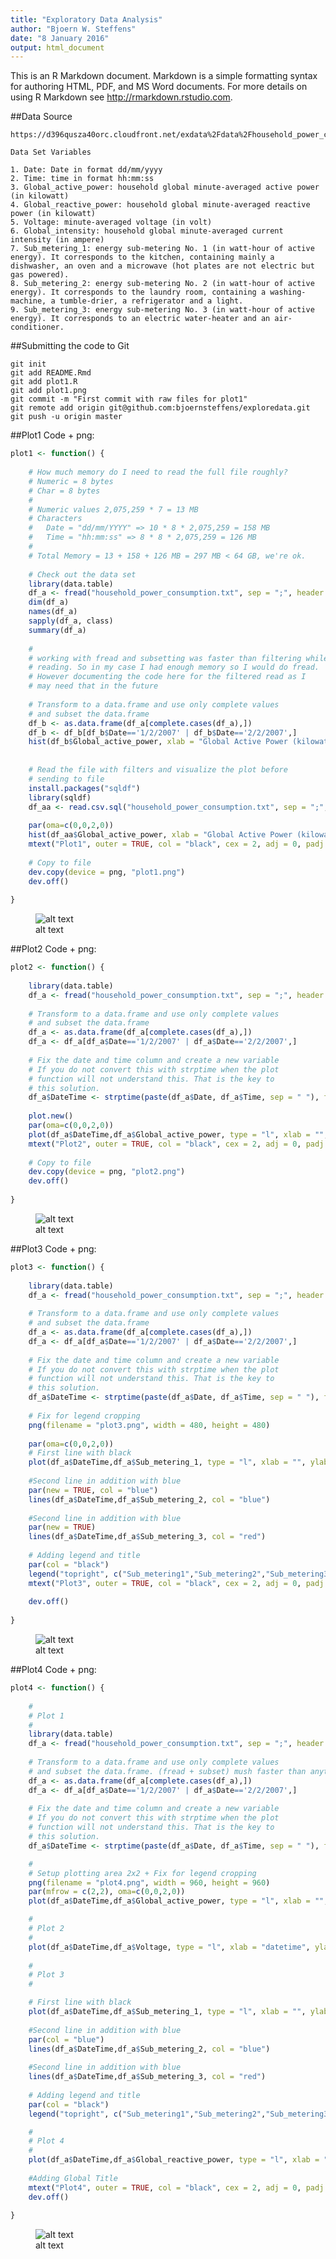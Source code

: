 ```yaml
---
title: "Exploratory Data Analysis"
author: "Bjoern W. Steffens"
date: "8 January 2016"
output: html_document
---
```


This is an R Markdown document. Markdown is a simple formatting syntax for authoring HTML, PDF, and MS Word documents. For more details on using R Markdown see <http://rmarkdown.rstudio.com>.

##Data Source
   
    https://d396qusza40orc.cloudfront.net/exdata%2Fdata%2Fhousehold_power_consumption.zip
    
    Data Set Variables
    
    1. Date: Date in format dd/mm/yyyy
    2. Time: time in format hh:mm:ss
    3. Global_active_power: household global minute-averaged active power (in kilowatt)
    4. Global_reactive_power: household global minute-averaged reactive power (in kilowatt)
    5. Voltage: minute-averaged voltage (in volt)
    6. Global_intensity: household global minute-averaged current intensity (in ampere)
    7. Sub_metering_1: energy sub-metering No. 1 (in watt-hour of active energy). It corresponds to the kitchen, containing mainly a dishwasher, an oven and a microwave (hot plates are not electric but gas powered).
    8. Sub_metering_2: energy sub-metering No. 2 (in watt-hour of active energy). It corresponds to the laundry room, containing a washing-machine, a tumble-drier, a refrigerator and a light.
    9. Sub_metering_3: energy sub-metering No. 3 (in watt-hour of active energy). It corresponds to an electric water-heater and an air-conditioner.

##Submitting the code to Git

    git init
    git add README.Rmd 
    git add plot1.R
    git add plot1.png
    git commit -m "First commit with raw files for plot1"
    git remote add origin git@github.com:bjoernsteffens/exploredata.git
    git push -u origin master

##Plot1 Code + png:

```r
plot1 <- function() {
    
    # How much memory do I need to read the full file roughly?
    # Numeric = 8 bytes
    # Char = 8 bytes
    #
    # Numeric values 2,075,259 * 7 = 13 MB
    # Characters
    #   Date = "dd/mm/YYYY" => 10 * 8 * 2,075,259 = 158 MB
    #   Time = "hh:mm:ss" => 8 * 8 * 2,075,259 = 126 MB
    #
    # Total Memory = 13 + 158 + 126 MB = 297 MB < 64 GB, we're ok.
    
    # Check out the data set
    library(data.table)
    df_a <- fread("household_power_consumption.txt", sep = ";", header = TRUE, na.strings = "?", colClasses = c("Date","Time", "numeric", "numeric", "numeric", "numeric", "numeric", "numeric", "numeric"))
    dim(df_a)
    names(df_a)
    sapply(df_a, class)
    summary(df_a)
    
    #
    # working with fread and subsetting was faster than filtering while
    # reading. So in my case I had enough memory so I would do fread.
    # However documenting the code here for the filtered read as I 
    # may need that in the future
    
    # Transform to a data.frame and use only complete values
    # and subset the data.frame
    df_b <- as.data.frame(df_a[complete.cases(df_a),])
    df_b <- df_b[df_b$Date=='1/2/2007' | df_b$Date=='2/2/2007',]
    hist(df_b$Global_active_power, xlab = "Global Active Power (kilowatts)", main = "Global Active Power", col = "red")    
    
    
    # Read the file with filters and visualize the plot before
    # sending to file
    install.packages("sqldf")
    library(sqldf)
    df_aa <- read.csv.sql("household_power_consumption.txt", sep = ";", header = TRUE, "select * from file where Date='1/2/2007' or Date='2/2/2007'")
    
    par(oma=c(0,0,2,0))
    hist(df_aa$Global_active_power, xlab = "Global Active Power (kilowatts)", main = "Global Active Power", col = "red")    
    mtext("Plot1", outer = TRUE, col = "black", cex = 2, adj = 0, padj = 0)
    
    # Copy to file
    dev.copy(device = png, "plot1.png")
    dev.off()
        
}
```

![alt text](https://github.com/bjoernsteffens/exploredata/blob/master/plot1.png "Plot1 PNG file")


##Plot2 Code + png:

```r
plot2 <- function() {
    
    library(data.table)
    df_a <- fread("household_power_consumption.txt", sep = ";", header = TRUE, na.strings = "?") #, colClasses = c("Character","Character", "numeric", "numeric", "numeric", "numeric", "numeric", "numeric", "numeric"))
    
    # Transform to a data.frame and use only complete values
    # and subset the data.frame
    df_a <- as.data.frame(df_a[complete.cases(df_a),])
    df_a <- df_a[df_a$Date=='1/2/2007' | df_a$Date=='2/2/2007',]
    
    # Fix the date and time column and create a new variable
    # If you do not convert this with strptime when the plot
    # function will not understand this. That is the key to 
    # this solution.
    df_a$DateTime <- strptime(paste(df_a$Date, df_a$Time, sep = " "), format = "%d/%m/%Y %H:%M:%S")
    
    plot.new()
    par(oma=c(0,0,2,0))
    plot(df_a$DateTime,df_a$Global_active_power, type = "l", xlab = "", ylab = "Global Active Power (kilowatts)")
    mtext("Plot2", outer = TRUE, col = "black", cex = 2, adj = 0, padj = 0)
    
    # Copy to file
    dev.copy(device = png, "plot2.png")
    dev.off()
    
}
```

![alt text](https://github.com/bjoernsteffens/exploredata/blob/master/plot2.png "Plot2 PNG file")


##Plot3 Code + png:

```r
plot3 <- function() {
    
    library(data.table)
    df_a <- fread("household_power_consumption.txt", sep = ";", header = TRUE, na.strings = "?") #, colClasses = c("Character","Character", "numeric", "numeric", "numeric", "numeric", "numeric", "numeric", "numeric"))
    
    # Transform to a data.frame and use only complete values
    # and subset the data.frame
    df_a <- as.data.frame(df_a[complete.cases(df_a),])
    df_a <- df_a[df_a$Date=='1/2/2007' | df_a$Date=='2/2/2007',]
    
    # Fix the date and time column and create a new variable
    # If you do not convert this with strptime when the plot
    # function will not understand this. That is the key to 
    # this solution.
    df_a$DateTime <- strptime(paste(df_a$Date, df_a$Time, sep = " "), format = "%d/%m/%Y %H:%M:%S")
    
    # Fix for legend cropping
    png(filename = "plot3.png", width = 480, height = 480)
    
    par(oma=c(0,0,2,0))
    # First line with black
    plot(df_a$DateTime,df_a$Sub_metering_1, type = "l", xlab = "", ylab = "Energy sub metering")
    
    #Second line in addition with blue
    par(new = TRUE, col = "blue")
    lines(df_a$DateTime,df_a$Sub_metering_2, col = "blue")
    
    #Second line in addition with blue
    par(new = TRUE)
    lines(df_a$DateTime,df_a$Sub_metering_3, col = "red")
   
    # Adding legend and title
    par(col = "black")
    legend("topright", c("Sub_metering1","Sub_metering2","Sub_metering3"), pch = c(45,45,45), col = c("black","red","blue"), lty = 1, lwd  = 4)  
    mtext("Plot3", outer = TRUE, col = "black", cex = 2, adj = 0, padj = 0)
    
    dev.off()
    
}
```

![alt text](https://github.com/bjoernsteffens/exploredata/blob/master/plot3.png "Plot3 PNG file")

##Plot4 Code + png:

```r
plot4 <- function() {
    
    #
    # Plot 1
    #
    library(data.table)
    df_a <- fread("household_power_consumption.txt", sep = ";", header = TRUE, na.strings = "?") #, colClasses = c("Character","Character", "numeric", "numeric", "numeric", "numeric", "numeric", "numeric", "numeric"))
    
    # Transform to a data.frame and use only complete values
    # and subset the data.frame. (fread + subset) mush faster than anything else
    df_a <- as.data.frame(df_a[complete.cases(df_a),])
    df_a <- df_a[df_a$Date=='1/2/2007' | df_a$Date=='2/2/2007',]
    
    # Fix the date and time column and create a new variable
    # If you do not convert this with strptime when the plot
    # function will not understand this. That is the key to 
    # this solution.
    df_a$DateTime <- strptime(paste(df_a$Date, df_a$Time, sep = " "), format = "%d/%m/%Y %H:%M:%S")

    #
    # Setup plotting area 2x2 + Fix for legend cropping
    png(filename = "plot4.png", width = 960, height = 960)
    par(mfrow = c(2,2), oma=c(0,0,2,0))
    plot(df_a$DateTime,df_a$Global_active_power, type = "l", xlab = "", ylab = "Global Active Power (kilowatts)")

    #
    # Plot 2
    #
    plot(df_a$DateTime,df_a$Voltage, type = "l", xlab = "datetime", ylab = "Voltage")
    
    #
    # Plot 3
    #

    # First line with black
    plot(df_a$DateTime,df_a$Sub_metering_1, type = "l", xlab = "", ylab = "Energy sub metering")
    
    #Second line in addition with blue
    par(col = "blue")
    lines(df_a$DateTime,df_a$Sub_metering_2, col = "blue")
    
    #Second line in addition with blue
    lines(df_a$DateTime,df_a$Sub_metering_3, col = "red")
    
    # Adding legend and title
    par(col = "black")
    legend("topright", c("Sub_metering1","Sub_metering2","Sub_metering3"), pch = c(45,45,45), col = c("black","red","blue"), lty = 1, lwd  = 4)  

    #
    # Plot 4
    #
    plot(df_a$DateTime,df_a$Global_reactive_power, type = "l", xlab = "datetime", ylab = "Global_reactive_power")
            
    #Adding Global Title
    mtext("Plot4", outer = TRUE, col = "black", cex = 2, adj = 0, padj = 0)
    dev.off()
    
}

```

![alt text](https://github.com/bjoernsteffens/exploredata/blob/master/plot4.png "Plot4 PNG file")